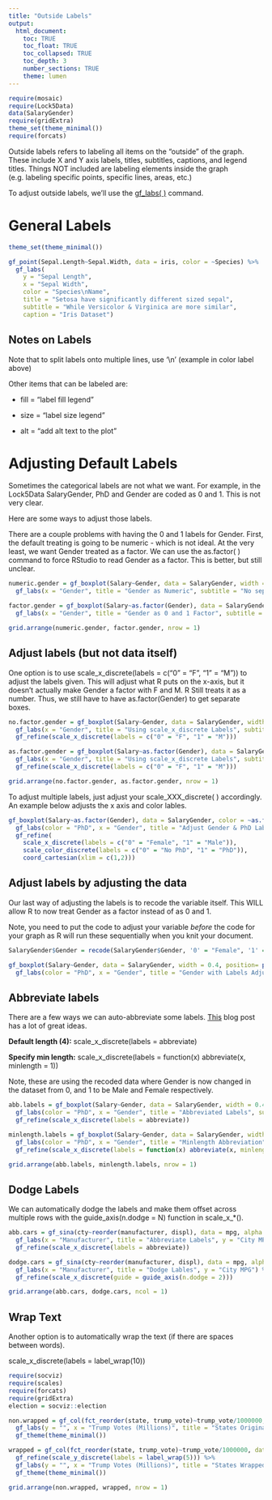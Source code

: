 ```yaml
---
title: "Outside Labels"
output: 
  html_document:
    toc: TRUE
    toc_float: TRUE
    toc_collapsed: TRUE
    toc_depth: 3
    number_sections: TRUE
    theme: lumen
---
```


```r
require(mosaic)
require(Lock5Data)
data(SalaryGender)
require(gridExtra)
theme_set(theme_minimal())
require(forcats)
```

Outside labels refers to labeling all items on the "outside" of the graph. These include X and Y axis labels, titles, subtitles, captions, and legend titles. Things NOT included are labeling elements inside the graph (e.g. labeling specific points, specific lines, areas, etc.)

To adjust outside labels, we'll use the [gf_labs( )](https://www.mosaic-web.org/ggformula/reference/gf_aux.html) command.

# General Labels

```r
theme_set(theme_minimal())

gf_point(Sepal.Length~Sepal.Width, data = iris, color = ~Species) %>%
  gf_labs(
    y = "Sepal Length", 
    x = "Sepal Width", 
    color = "Species\nName", 
    title = "Setosa have significantly different sized sepal",
    subtitle = "While Versicolor & Virginica are more similar",
    caption = "Iris Dataset")
```

## Notes on Labels

Note that to split labels onto multiple lines, use '\\n' (example in color label above)

Other items that can be labeled are:

-   fill = "label fill legend"

-   size = "label size legend"

-   alt = "add alt text to the plot"



# Adjusting Default Labels

Sometimes the categorical labels are not what we want. For example, in the Lock5Data SalaryGender, PhD and Gender are coded as 0 and 1. This is not very clear.

Here are some ways to adjust those labels.

There are a couple problems with having the 0 and 1 labels for Gender. First, the default treating is going to be numeric - which is not ideal.  At the very least, we want Gender treated as a factor. We can use the as.factor( ) command to force RStudio to read Gender as a factor. This is better, but still unclear.

```r
numeric.gender = gf_boxplot(Salary~Gender, data = SalaryGender, width = 0.4, position= position_dodge(.5)) %>%
  gf_labs(x = "Gender", title = "Gender as Numeric", subtitle = "No separation into categories") 

factor.gender = gf_boxplot(Salary~as.factor(Gender), data = SalaryGender, width = 0.4, position= position_dodge(.5)) %>%
  gf_labs(x = "Gender", title = "Gender as 0 and 1 Factor", subtitle = "Better, but still not clear") 

grid.arrange(numeric.gender, factor.gender, nrow = 1)

```

## Adjust labels (but not data itself)

One option is to use scale_x_discrete(labels = c("0" = "F", "1" = "M")) to adjust the labels given. This will adjust what R puts on the x-axis, but it doesn't actually make Gender a factor with F and M. R Still treats it as a number. Thus, we still have to have as.factor(Gender) to get separate boxes.

```r
no.factor.gender = gf_boxplot(Salary~Gender, data = SalaryGender, width = 0.4, position= position_dodge(.5)) %>%
  gf_labs(x = "Gender", title = "Using scale_x_discrete Labels", subtitle = "But still treat Gender as numeric (not ideal)") %>%
  gf_refine(scale_x_discrete(labels = c("0" = "F", "1" = "M"))) 

as.factor.gender = gf_boxplot(Salary~as.factor(Gender), data = SalaryGender, width = 0.4, position= position_dodge(.5)) %>%
  gf_labs(x = "Gender", title = "Using scale_x_discrete Labels", subtitle = "And treat Gender as categorical (ideal)") %>%
  gf_refine(scale_x_discrete(labels = c("0" = "F", "1" = "M"))) 

grid.arrange(no.factor.gender, as.factor.gender, nrow = 1)
```

To adjust multiple labels, just adjust your scale_XXX_discrete( ) accordingly. An example below adjusts the x axis and color lables.

```r
gf_boxplot(Salary~as.factor(Gender), data = SalaryGender, color = ~as.factor(PhD), width = 0.4, position= position_dodge(.5)) %>%
  gf_labs(color = "PhD", x = "Gender", title = "Adjust Gender & PhD Labels") %>%
  gf_refine(
    scale_x_discrete(labels = c("0" = "Female", "1" = "Male")),
    scale_color_discrete(labels = c("0" = "No PhD", "1" = "PhD")),
    coord_cartesian(xlim = c(1,2))) 
```

## Adjust labels by adjusting the data

Our last way of adjusting the labels is to recode the variable itself. This WILL allow R to now treat Gender as a factor instead of as 0 and 1.

Note, you need to put the code to adjust your variable *before* the code for your graph as R will run these sequentially when you knit your document.

```r
SalaryGender$Gender = recode(SalaryGender$Gender, '0' = "Female", '1' = "Male")

gf_boxplot(Salary~Gender, data = SalaryGender, width = 0.4, position= position_dodge(.5)) %>%
  gf_labs(color = "PhD", x = "Gender", title = "Gender with Labels Adjusted") 

```

## Abbreviate labels

There are a few ways we can auto-abbreviate some labels.  [This](https://www.andrewheiss.com/blog/2022/06/23/long-labels-ggplot/) blog post has a lot of great ideas.  

**Default length (4):** scale_x_discrete(labels = abbreviate)

**Specify min length:** scale_x_discrete(labels = function(x) abbreviate(x, minlength = 1))

Note, these are using the recoded data where Gender is now changed in the dataset from 0, and 1 to be Male and Female respectively.

```r
abb.labels = gf_boxplot(Salary~Gender, data = SalaryGender, width = 0.4, position= position_dodge(.5)) %>%
  gf_labs(color = "PhD", x = "Gender", title = "Abbreviated Labels", subtitle = "labels = abbreviate") %>%
  gf_refine(scale_x_discrete(labels = abbreviate))

minlength.labels = gf_boxplot(Salary~Gender, data = SalaryGender, width = 0.4, position= position_dodge(.5)) %>%
  gf_labs(color = "PhD", x = "Gender", title = "Minlength Abbreviation", subtitle = "abbreviate(x, minlength = 1)") %>%
  gf_refine(scale_x_discrete(labels = function(x) abbreviate(x, minlength = 1)))

grid.arrange(abb.labels, minlength.labels, nrow = 1)
```

## Dodge Labels

We can automatically dodge the labels and make them offset across multiple rows with the guide_axis(n.dodge = N) function in scale_x_*().  


```r
abb.cars = gf_sina(cty~reorder(manufacturer, displ), data = mpg, alpha = 0.4) %>%
  gf_labs(x = "Manufacturer", title = "Abbreviate Labels", y = "City MPG") %>%
  gf_refine(scale_x_discrete(labels = abbreviate)) 

dodge.cars = gf_sina(cty~reorder(manufacturer, displ), data = mpg, alpha = 0.4) %>%
  gf_labs(x = "Manufacturer", title = "Dodge Lables", y = "City MPG") %>%
  gf_refine(scale_x_discrete(guide = guide_axis(n.dodge = 2))) 

grid.arrange(abb.cars, dodge.cars, ncol = 1)
```


## Wrap Text

Another option is to automatically wrap the text (if there are spaces between words).

scale_x_discrete(labels = label_wrap(10))

```r
require(socviz)
require(scales)
require(forcats)
require(gridExtra)
election = socviz::election

non.wrapped = gf_col(fct_reorder(state, trump_vote)~trump_vote/1000000, data = subset(election, trump_vote >2000000)) %>%
  gf_labs(y = "", x = "Trump Votes (Millions)", title = "States Original") %>%
  gf_theme(theme_minimal())

wrapped = gf_col(fct_reorder(state, trump_vote)~trump_vote/1000000, data = subset(election, trump_vote >2000000)) %>%
  gf_refine(scale_y_discrete(labels = label_wrap(5))) %>%
  gf_labs(y = "", x = "Trump Votes (Millions)", title = "States Wrapped") %>%
  gf_theme(theme_minimal())

grid.arrange(non.wrapped, wrapped, nrow = 1)
```






